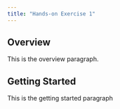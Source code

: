 ```yaml
---
title: "Hands-on Exercise 1"
---
```


## Overview

This is the overview paragraph.

## Getting Started

This is the getting started paragraph
